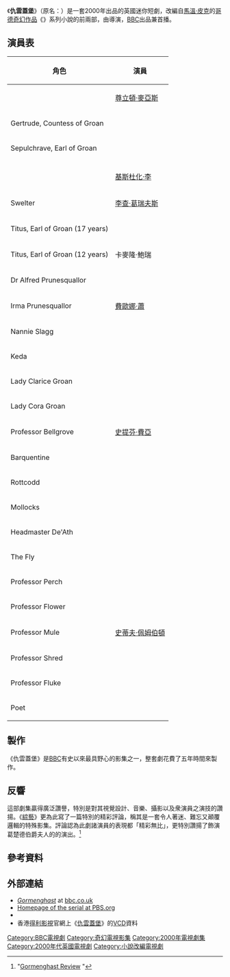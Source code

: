 {{refimprove|time=2017-01-14T02:37:52+00:00}}
{{Infobox television
| name    = 仇雲蓋堡
| original_name  = {{lang|en|''Gormenghast''}}
| image        = Gormenghast 2000 BBC TV serial poster.jpg
| image_size   = <!-- ONLY if you used the latter -->
| caption      = 
| runtime      = 單集58分鐘
| creator      = '''劇集''':<br/>{{tsl|en|Malcolm McKay|麥爾坎·麥凱}}<br/>'''小說''':<br/>[[馬溫·皮克|馬溫·皮克]]
| director     = {{tsl|en|Andy Wilson (director)|安迪·威爾遜}}
| writer       = 麥爾坎·麥凱
| starring     = {{Plainlist|
* [[尊立頓·麥亞斯|尊立頓·麥亞斯]]
* {{tsl|en|Celia Imrie|希莉亞·伊姆麗}}
* {{tsl|en|Ian Richardson|伊恩·理察遜}}
* {{tsl|en|Neve McIntosh|妮芙·麥金托什}}
* [[基斯杜化·李|基斯杜化·李]]
* [[李查·葛瑞夫斯|李查·葛瑞夫斯]]
}}
| editor       = Paul Tothill
| music        = {{tsl|en|Richard Rodney Bennett|理查·羅德尼·班奈特}}
| country      = {{UK}}<br />{{USA}}
| language     = [[英語|英語]]
| company    = {{tsl|en|WGBH-TV|WGBH-TV}} for [[BBC_Television|BBC Television]]
| network      = {{Plainlist|
* {{flagicon|UK}} [[BBC_Two|BBC Two]]
* {{flagicon|US}} [[公共電視網_(美國)|PBS]]}}
| first_aired  = {{Plainlist|
* {{flagicon|UK}} 2000年1月17日
* {{flagicon|US}} 2001年6月27日}}
| last_aired   = {{Plainlist|
* {{flagicon|UK}} 2000年2月7日
* {{flagicon|US}} 2001年6月28日}}
| num_series = 1
| num_episodes = 4
| preceded_by  = 
| followed_by  = 
| website      = https://web.archive.org/web/20021214071919/http://www.bbc.co.uk/drama/gormenghast/
| website_title= ''Gormenghast'' @BBC Drama
}}
{{Portal box|電視劇|英國}}

《'''仇雲蓋堡'''》（原名：{{lang|en|''Gormenghast''}}）是一套2000年出品的英國迷你短劇，改編自[[馬溫·皮克|馬溫·皮克]]的[[哥德小說|哥德]][[奇幻作品|奇幻作品]]《{{tsl|en|Gormenghast (series)|歌門鬼城}}》系列小說的前兩部，由{{tsl|en|Andy Wilson (director)|安迪·威爾遜}}導演，[[BBC|BBC]]出品兼首播。

== 演員表 ==
{| class="wikitable"
|- bgcolor="#CCCCCC"
! 角色 !! 演員
|-
| {{tsl|en|Steerpike|Steerpike}} || [[尊立頓·麥亞斯|尊立頓·麥亞斯]]
|-
| Gertrude, Countess of Groan || {{tsl|en|Celia Imrie|希莉亞·伊姆麗}}
|-
| Sepulchrave, Earl of Groan || {{tsl|en|Ian Richardson|伊恩·理察遜}}
|-
| {{tsl|en|Lady Fuchsia Groan|Lady Fuchsia Groan}} || {{tsl|en|Neve McIntosh|妮芙·麥金托什}}
|-
| {{tsl|en|Mr. Flay|Mr. Flay}} || [[基斯杜化·李|基斯杜化·李]]
|-
| Swelter || [[李查·葛瑞夫斯|李查·葛瑞夫斯]]
|-
| Titus, Earl of Groan (17 years) || {{tsl|en|Andrew N. Robertson|安德魯·N·羅伯森}}
|-
| Titus, Earl of Groan (12 years) || 卡麥隆·鮑瑞
|-
| Dr Alfred Prunesquallor || {{tsl|en|John Sessions|約翰·塞森斯}}
|-
| Irma Prunesquallor || [[費歐娜·蕭|費歐娜·蕭]]
|-
| Nannie Slagg || {{tsl|en|June Brown|茱恩·布朗}}
|-
| Keda || {{tsl|en|Olga Sosnovska|歐嘉·宋思諾芙絲卡}}
|-
| Lady Clarice Groan || {{tsl|en|Zoë Wanamaker|柔伊·瓦娜梅克}}
|-
| Lady Cora Groan || {{tsl|en|Lynsey Baxter|琳賽·芭絲特}}
|-
| Professor Bellgrove || [[史提芬·費亞|史提芬·費亞]]
|-
| Barquentine || {{tsl|en|Warren Mitchell|華倫·米契爾}}
|-
| Rottcodd || {{tsl|en|Windsor Davies|溫沙·戴維斯}}
|-
| Mollocks || {{tsl|en|Eric Sykes|艾瑞克·塞克斯}}
|-
| Headmaster De'Ath || {{tsl|en|Spike Milligan|史派·米雷根}}
|-
| The Fly || {{tsl|en|Gregor Fisher|葛瑞哥·費雪}}
|-
| Professor Perch || {{tsl|en|Mark Williams (actor)|馬克·威廉士 (演員)|馬克·威廉士}}
|-
| Professor Flower || {{tsl|en|Martin Clunes|馬丁·克呂斯}}
|-
| Professor Mule || [[史蒂夫·佩姆伯頓|史蒂夫·佩姆伯頓]]
|-
| Professor Shred || {{tsl|en|Phil Cornwell|菲爾·康威爾}}
|-
| Professor Fluke|| {{tsl|en|James Dreyfus|詹姆士·卓佛}}
|-
| Poet || {{tsl|en|Sean Hughes (comedian)|西恩·休斯}}
|}

== 製作 ==
《仇雲蓋堡》是[[BBC|BBC]]有史以來最具野心的影集之一，整套劇花費了五年時間來製作。

== 反響 ==
這部劇集贏得廣泛讚譽，特別是對其視覺設計、音樂、攝影以及衆演員之演技的讚揚。《[[綜藝_(雜誌)|綜藝]]》更為此寫了一篇特別的精彩評論，稱其是一套令人著迷、難忘又顚覆邏輯的特殊影集。評論認為此劇諸演員的表現都「精彩無比」，更特別讚揚了飾演葛楚德伯爵夫人的{{tsl|en|Celia Imrie|希莉亞·伊姆麗}}的演出。<ref>"[http://variety.com/2001/tv/reviews/gormenghast-1200468636/ Gormenghast Review] {{Wayback|url=http://variety.com/2001/tv/reviews/gormenghast-1200468636/ |date=20200727000311 }}"</ref>

== 參考資料 ==
{{Reflist}}

== 外部連結 ==
* [https://web.archive.org/web/20070202004824/http://www.bbc.co.uk/drama/gormenghast/ ''Gormenghast''] at [[BBC_Online|bbc.co.uk]] {{en-gb}}
* [http://www.pbs.org/gormenghast/ Homepage of the serial at PBS.org]{{Wayback|url=http://www.pbs.org/gormenghast/ |date=20080725225116 }} {{en-us}}
* {{IMDb title|id=0197154|title=Gormenghast}}
* 香港[[得利影視|得利影視]]官網上《[https://web.archive.org/web/20170116160000/http://www.deltamac.com.hk/newdeltamac/chi/detail.php?type=product&pdt=pdt0000352&item=VCD 仇雲蓋堡]》的[[VCD|VCD]]資料 {{zh-hk}}

[[Category:BBC電視劇|Category:BBC電視劇]]
[[Category:奇幻電視影集|Category:奇幻電視影集]]
[[Category:2000年電視劇集|Category:2000年電視劇集]]
[[Category:2000年代英國電視劇|Category:2000年代英國電視劇]]
[[Category:小說改編電視劇|Category:小說改編電視劇]]